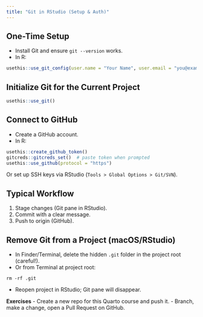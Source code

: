 ```yaml
---
title: "Git in RStudio (Setup & Auth)"
---
```


## One-Time Setup
- Install Git and ensure `git --version` works.
- In R:
```r
usethis::use_git_config(user.name = "Your Name", user.email = "you@example.com")
```

## Initialize Git for the Current Project
```r
usethis::use_git()
```

## Connect to GitHub
- Create a GitHub account.
- In R:
```r
usethis::create_github_token()
gitcreds::gitcreds_set()  # paste token when prompted
usethis::use_github(protocol = "https")
```
Or set up SSH keys via RStudio (`Tools > Global Options > Git/SVN`).

## Typical Workflow
1. Stage changes (Git pane in RStudio).
2. Commit with a clear message.
3. Push to origin (GitHub).

## Remove Git from a Project (macOS/RStudio)
- In Finder/Terminal, delete the hidden `.git` folder in the project root (careful!).
- Or from Terminal at project root:
```
rm -rf .git
```
- Reopen project in RStudio; Git pane will disappear.

**Exercises**
- Create a new repo for this Quarto course and push it.
- Branch, make a change, open a Pull Request on GitHub.
